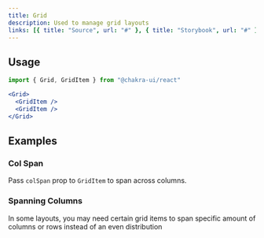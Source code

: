 ```yaml
---
title: Grid
description: Used to manage grid layouts
links: [{ title: "Source", url: "#" }, { title: "Storybook", url: "#" }]
---
```


<ExampleTabs name="grid-basic" />

## Usage

```jsx
import { Grid, GridItem } from "@chakra-ui/react"
```

```jsx
<Grid>
  <GridItem />
  <GridItem />
</Grid>
```

## Examples

### Col Span

Pass `colSpan` prop to `GridItem` to span across columns.

<ExampleTabs name="grid-with-col-span" />

### Spanning Columns

In some layouts, you may need certain grid items to span specific amount of
columns or rows instead of an even distribution

<ExampleTabs name="grid-spanning-columns" />
